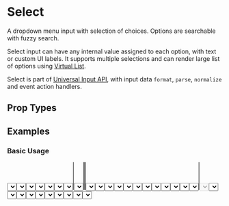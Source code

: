 

# Select

A dropdown menu input with selection of choices. Options are searchable with fuzzy search.

Select input can have any internal value assigned to each option, with text or custom UI labels. It supports multiple selections and can render large list of options using [Virtual List](/docs/ui/components/VirtualList).

Select is part of [Universal Input API](/docs/ui/inputs#universal-input-api), with input data `format`, `parse`, `normalize` and event action handlers.

## Prop Types

<PropsTable component={Select} />

## Examples

### Basic Usage

<CodeExample>
  <Select options={options} />
</CodeExample>

<CodeExample desc='Via Universal Input'>
  <Input type='select' options={options} />
</CodeExample>

<CodeExample desc='Select Label'>
  <View>
    <Select label='Label' options={options} />
  </View>
</CodeExample>

<CodeExample desc='Placeholder Text'>
  <Select placeholder='Placeholder...' options={options} />
</CodeExample>

<CodeExample desc='Expand dropdown options upward'>
  <Select upward options={options} />
</CodeExample>

### Select Icons

<CodeExample desc='Icon at the start'>
  <Select icon='search' options={options} />
</CodeExample>

<CodeExample desc='Icon at the end'>
  <Select iconEnd='logo' options={options} />
</CodeExample>

<CodeExample desc='Icon at both ends'>
  <Select icon='search' iconEnd='logo' options={options} />
</CodeExample>

### Select Types

<CodeExample desc='Multiple Choices'>
  <Select multiple options={optionsText} value={['Alpha', 'Beta']} />
</CodeExample>

<CodeExample desc='Search Selection'>
  <Select search options={optionsText} />
</CodeExample>

<CodeExample desc='Multiple Search Selection'>
  <Select multiple search options={optionsText} value={['Alpha']} />
</CodeExample>

<CodeExample desc='Allow adding new options'>
  <Select addOption multiple search options={optionsText} placeholder={'Enter new option...'} />
</CodeExample>

<CodeExample desc='Default Search Query'>
  <Select query='eta' multiple search options={optionsText} />
</CodeExample>


### Select Sizes

<CodeExample>
  <View className='gap'>
    <Select className='font-smallest' placeholder='smallest' options={options} />
    <Select className='font-smaller' placeholder='smaller' options={options} />
    <Select className='font-small' placeholder='small' options={options} />
    <Select placeholder='base' options={options} />
    <Select className='font-large' placeholder='large' options={options} />
    <Select className='font-larger' placeholder='larger' options={options} />
    <Select className='font-largest' placeholder='largest' options={options} />
  </View>
</CodeExample>

<CodeExample desc='Compact Selection'>
  <Select compact options={options} />
</CodeExample>

### Selection Configs

<CodeExample desc='Prefix Selected Option'>
  <Select prefix='$ ' value={1} options={options} />
</CodeExample>

<CodeExample desc='Selection Suffix'>
  <Select suffix=' USD' value={1} options={options} />
</CodeExample>

<CodeExample desc='Exclude Selected from Options'>
  <Select excludeSelected value={2} options={options} />
</CodeExample>

<CodeExample desc='Selection with overflowing text'>
  <Select value='Super Long Text that Overflows 200px'
          style={{maxWidth: 200}}
          options={options}
  />
</CodeExample>

<CodeExample desc='Multiple selections with overflow'>
  <Select multiple search
          value={['Super Long Text that Overflows 200px', 2]}
          style={{maxWidth: 200}}
          options={options}
  />
</CodeExample>

### Input States

<CodeExample desc='Disabled'>
  <Select disabled placeholder='disabled' options={options} />
</CodeExample>

<CodeExample desc='Read only'>
  <Select readonly placeholder='readonly' options={options} />
</CodeExample>

<CodeExample desc='Loading'>
  <Select loading placeholder='loading' options={options} />
</CodeExample>

### Input Values

<CodeExample desc='Default Value'>
  <Select defaultValue={1} options={options} />
</CodeExample>

<CodeExample desc='Controlled State'>
  <Select controlledValue value={2} options={options} />
</CodeExample>

<CodeExample desc='Hybrid State (uncontrolled, but updates on `value` changes)'>
  {() => {
    const [value, set] = useState(3)
    const nextValue = options[options.indexOf(value) + 1] || options[0]
    return (
      <View className='center gap'>
        <Select value={value} options={options} />
        <Button onClick={() => set(nextValue)}>
          👆🏽 Change to {nextValue}
        </Button>
      </View>
    )
  }}
</CodeExample>

<CodeExample desc='Option `value` different from text label'>
  <Select value={1} options={[
    {text: 'Alpha', value: 1},
    {text: 'Beta', value: 2},
    {text: 'Gamma', value: 3},
  ]} />
</CodeExample>

<CodeExample desc='Custom Options UI'>
  <Select value={0}
          options={[
            {
              text: 'Light', value: 1, children: (
                <Text><Icon name='md/light-mode' /> Light</Text>
              )
            },
            {
              text: 'Dark', value: 2, children: (
                <Text><Icon name='hi2/moon' /> Dark</Text>
              )
            },
            {text: 'System', value: 0},
          ]}
  />
</CodeExample>

### Event Handlers

<CodeExample desc='On Change Callback'>
  <Select placeholder='Select to fire event' onChange={(e, value) => alert(
    ips('onChange(\n  event: Event,\n  value: {value},\n  name?: string,\n  self: object,\n) {}', {value})
  )} options={options} />
</CodeExample>

<CodeExample desc='On Focus Callback'>
  <Select placeholder='Focus to fire event' onFocus={(e, value) => {
    // cannot alert() because after alert input gets focus again
    console.log(ips('onFocus(\n  event: Event,\n  value: {value},\n  name?: string,\n  self: object,\n) {}', {value}))
  }} options={options} />
</CodeExample>

<CodeExample desc='On Blur Callback'>
  <Select placeholder='Blur to fire event' onBlur={(e, value) => alert(
    ips('onBlur(\n  event: Event,\n  value: {value},\n  name?: string,\n  self: object,\n) {}', {value})
  )} options={options} />
</CodeExample>
